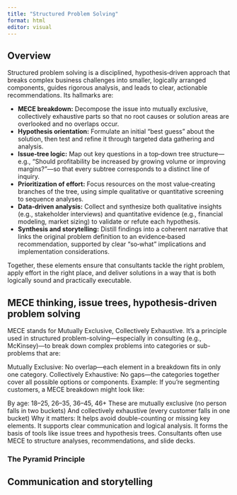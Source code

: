 ```yaml
---
title: "Structured Problem Solving"
format: html
editor: visual
---
```


## Overview

Structured problem solving is a disciplined, hypothesis‑driven approach that breaks complex business challenges into smaller, logically arranged components, guides rigorous analysis, and leads to clear, actionable recommendations. Its hallmarks are:

-   **MECE breakdown:** Decompose the issue into mutually exclusive, collectively exhaustive parts so that no root causes or solution areas are overlooked and no overlaps occur.
-   **Hypothesis orientation:** Formulate an initial “best guess” about the solution, then test and refine it through targeted data gathering and analysis.
-   **Issue‐tree logic:** Map out key questions in a top‐down tree structure—e.g., “Should profitability be increased by growing volume or improving margins?”—so that every subtree corresponds to a distinct line of inquiry.
-   **Prioritization of effort:** Focus resources on the most value‐creating branches of the tree, using simple qualitative or quantitative screening to sequence analyses.
-   **Data‐driven analysis:** Collect and synthesize both qualitative insights (e.g., stakeholder interviews) and quantitative evidence (e.g., financial modeling, market sizing) to validate or refute each hypothesis.
-   **Synthesis and storytelling:** Distill findings into a coherent narrative that links the original problem definition to an evidence‑based recommendation, supported by clear “so‑what” implications and implementation considerations.

Together, these elements ensure that consultants tackle the right problem, apply effort in the right place, and deliver solutions in a way that is both logically sound and practically executable.

## MECE thinking, issue trees, hypothesis-driven problem solving

MECE stands for Mutually Exclusive, Collectively Exhaustive. It's a principle used in structured problem-solving—especially in consulting (e.g., McKinsey)—to break down complex problems into categories or sub-problems that are:

Mutually Exclusive: No overlap—each element in a breakdown fits in only one category.
Collectively Exhaustive: No gaps—the categories together cover all possible options or components.
Example:
If you're segmenting customers, a MECE breakdown might look like:

By age: 18–25, 26–35, 36–45, 46+
These are mutually exclusive (no person falls in two buckets)
And collectively exhaustive (every customer falls in one bucket)
Why it matters:
It helps avoid double-counting or missing key elements.
It supports clear communication and logical analysis.
It forms the basis of tools like issue trees and hypothesis trees.
Consultants often use MECE to structure analyses, recommendations, and slide decks.

### The Pyramid Principle

## Communication and storytelling

